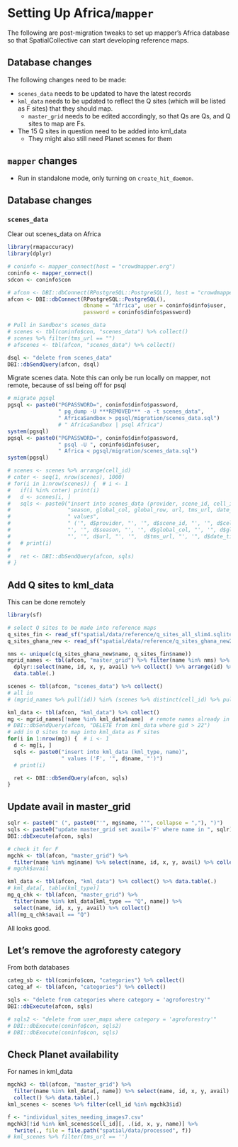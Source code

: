 # Setting Up Africa/`mapper` 

The following are post-migration tweaks to set up mapper's Africa database so that SpatialCollective can start developing reference maps.  


## Database changes
The following changes need to be made: 

- `scenes_data` needs to be updated to have the latest records
- `kml_data` needs to be updated to reflect the Q sites (which will be listed as F sites) that they should map. 
    - `master_grid` needs to be edited accordingly, so that Qs are Qs, and Q sites to map are Fs. 
- The 15 Q sites in question need to be added into kml_data
    - They might also still need Planet scenes for them

## `mapper` changes

- Run in standalone mode, only turning on `create_hit_daemon`. 

## Database changes
### `scenes_data`

Clear out scenes_data on Africa
```r
library(rmapaccuracy)
library(dplyr)

# coninfo <- mapper_connect(host = "crowdmapper.org")
coninfo <- mapper_connect()
sdcon <- coninfo$con

# afcon <- DBI::dbConnect(RPostgreSQL::PostgreSQL(), host = "crowdmapper.org",
afcon <- DBI::dbConnect(RPostgreSQL::PostgreSQL(),
                        dbname = "Africa", user = coninfo$dinfo$user, 
                        password = coninfo$dinfo$password)

# Pull in Sandbox's scenes_data
# scenes <- tbl(coninfo$con, "scenes_data") %>% collect()
# scenes %>% filter(tms_url == "")
# afscenes <- tbl(afcon, "scenes_data") %>% collect()

dsql <- "delete from scenes_data"
DBI::dbSendQuery(afcon, dsql)
```

Migrate scenes data. Note this can only be run locally on mapper, not remote, because of ssl being off for psql
```r
# migrate pgsql 
pgsql <- paste0("PGPASSWORD=", coninfo$dinfo$password, 
                " pg_dump -U ***REMOVED*** -a -t scenes_data", 
                " AfricaSandbox > pgsql/migration/scenes_data.sql")
                # " AfricaSandbox | psql Africa")
system(pgsql)
pgsql <- paste0("PGPASSWORD=", coninfo$dinfo$password,
                " psql -U ", coninfo$dinfo$user,
                " Africa < pgsql/migration/scenes_data.sql")
system(pgsql)

# scenes <- scenes %>% arrange(cell_id)
# cnter <- seq(1, nrow(scenes), 1000)
# for(i in 1:nrow(scenes)) {  # i <- 1
#   if(i %in% cnter) print(i)
#   d <- scenes[i, ]
#   sqls <- paste0("insert into scenes_data (provider, scene_id, cell_id,",
#                  "season, global_col, global_row, url, tms_url, date_time)",
#                  " values", 
#                  " ('", d$provider, "', '", d$scene_id, "', '", d$cell_id, 
#                  "', '", d$season, "', '", d$global_col, "', '", d$global_row, 
#                  "', '", d$url, "', '",  d$tms_url, "', '", d$date_time, "')")
#   # print(i)
#   
#   ret <- DBI::dbSendQuery(afcon, sqls)
# }

```

## Add Q sites to kml_data

This can be done remotely
```r
library(sf)

# select Q sites to be made into reference maps
q_sites_fin <- read_sf("spatial/data/reference/q_sites_all_slim4.sqlite")
q_sites_ghana_new <- read_sf("spatial/data/reference/q_sites_ghana_new2.sqlite")

nms <- unique(c(q_sites_ghana_new$name, q_sites_fin$name))
mgrid_names <- tbl(afcon, "master_grid") %>% filter(name %in% nms) %>% 
  dplyr::select(name, id, x, y, avail) %>% collect() %>% arrange(id) %>% 
  data.table(.)

scenes <- tbl(afcon, "scenes_data") %>% collect()
# all in
# (mgrid_names %>% pull(id)) %in% (scenes %>% distinct(cell_id) %>% pull())

kml_data <- tbl(afcon, "kml_data") %>% collect()
mg <- mgrid_names[!name %in% kml_data$name]  # remote names already in Q
# DBI::dbSendQuery(afcon, "DELETE from kml_data where gid > 22")
# add in Q sites to map into kml_data as F sites
for(i in 1:nrow(mg)) {  # i <- 1
  d <- mg[i, ]
  sqls <- paste0("insert into kml_data (kml_type, name)",
                 " values ('F', '", d$name, "')")
  # print(i)

  ret <- DBI::dbSendQuery(afcon, sqls)
}
```

## Update avail in master_grid
```r
sqlr <- paste0(" (", paste0("'", mg$name, "'", collapse = ","), ")")
sqls <- paste0("update master_grid set avail='F' where name in ", sqlr)
DBI::dbExecute(afcon, sqls)

# check it for F
mgchk <- tbl(afcon, "master_grid") %>% 
  filter(name %in% mg$name) %>% select(name, id, x, y, avail) %>% collect()
# mgchk$avail

kml_data <- tbl(afcon, "kml_data") %>% collect() %>% data.table(.)
# kml_data[, table(kml_type)]
mg_q_chk <- tbl(afcon, "master_grid") %>% 
  filter(name %in% kml_data[kml_type == "Q", name]) %>%
  select(name, id, x, y, avail) %>% collect()
all(mg_q_chk$avail == "Q")
```

All looks good.  

## Let's remove the agroforesty category

From both databases

```r
categ_sb <- tbl(coninfo$con, "categories") %>% collect()
categ_af <- tbl(afcon, "categories") %>% collect()

sqls <- "delete from categories where category = 'agroforestry'"
DBI::dbExecute(afcon, sqls)

# sqls2 <- "delete from user_maps where category = 'agroforestry'"
# DBI::dbExecute(coninfo$con, sqls2)
# DBI::dbExecute(coninfo$con, sqls)
```

## Check Planet availability

For names in kml_data
```r

mgchk3 <- tbl(afcon, "master_grid") %>% 
  filter(name %in% kml_data[, name]) %>% select(name, id, x, y, avail) %>%
  collect() %>% data.table(.)
kml_scenes <- scenes %>% filter(cell_id %in% mgchk3$id)

f <- "individual_sites_needing_images7.csv"
mgchk3[!id %in% kml_scenes$cell_id][, .(id, x, y, name)] %>% 
  fwrite(., file = file.path("spatial/data/processed", f))
# kml_scenes %>% filter(tms_url == '')

```




    
    